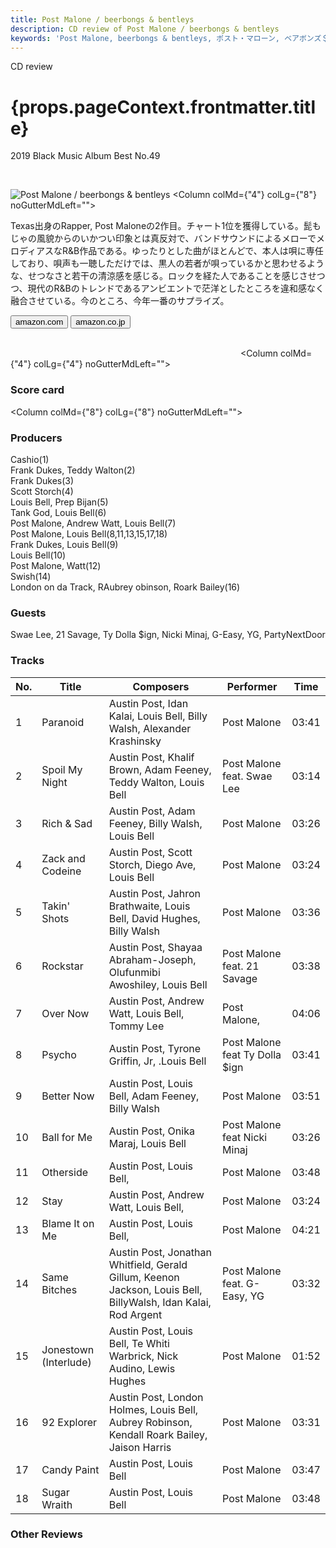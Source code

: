 ```yaml
---
title: Post Malone / beerbongs & bentleys
description: CD review of Post Malone / beerbongs & bentleys
keywords: 'Post Malone, beerbongs & bentleys, ポスト・マローン, ベアボンズ＄ベントレイズ'
---
```





<p className="largeP">CD review</p>
<h1 className="h1--no--margin">{props.pageContext.frontmatter.title}</h1>
<p className="largeP"><Link to="/best50/2018/">2019 Black Music Album Best No.49</Link></p>

<br/>
<Row  className="image-card-group">
	<Column colMd={"3"} colLg={"4"} noGutterMdLeft="">
       <ImageCard>

![Post Malone / beerbongs & bentleys](../../images/cd/postmalone1L.jpg) 
</ImageCard>
	</Column>
	<Column colMd={"4"} colLg={"8"} noGutterMdLeft="">
	  <p>
	    Texas出身のRapper, Post Maloneの2作目。チャート1位を獲得している。髭もじゃの風貌からのいかつい印象とは真反対で、バンドサウンドによるメローでメロディアスなR&B作品である。ゆったりとした曲がほとんどで、本人は唄に専任しており、唄声も一聴しただけでは、黒人の若者が唄っているかと思わせるような、せつなさと若干の清涼感を感じる。ロックを経た人であることを感じさせつつ、現代のR&Bのトレンドであるアンビエントで茫洋としたところを違和感なく融合させている。今のところ、今年一番のサプライズ。
    </p>
    <div>
	    <Button className="button-right-mergin"  href="https://amzn.to/2BC5ttL" kind="primary" size="small" renderIcon={ArrowUpRight24}>
        amazon.com
      </Button>
      <Button className="button-right-mergin"  href="https://amzn.to/2ZDZyfE" kind="secondary" size="small" renderIcon={ArrowUpRight24}>
        amazon.co.jp
       </Button>
	  </div>
	  <a href="https://geo.music.apple.com/jp/album/beerbongs-bentleys/1373516902?mt=1&app=music&ls=1&at=11lcug" style="display:inline-block;overflow:hidden;background:url(https://linkmaker.itunes.apple.com/ja-jp/lockup.svg?releaseDate=2018-04-27&kind=album&bubble=apple_music&style=mono-black) no-repeat;width:180px;height:45px;"></a>
    <a href="https://geo.music.apple.com/jp/album/beerbongs-bentleys/1373516902?app=itunes&at=11lcug" style="display:inline-block;overflow:hidden;background:url(https://linkmaker.itunes.apple.com/ja-jp/badge-lrg.svg?releaseDate=2018-04-27T00:00:00Z&kind=album&bubble=itunes_music) no-repeat;width:180px;height:41px;"></a>
  </Column>
</Row>
<Row >
  <Column colMd={"4"} colLg={"4"} noGutterMdLeft="">
    <div>
      <h3>Score card</h3>
	    <SliderJS1 value="4" />
      <SliderJS2 value="2" />
	    <SliderJS3 value="1" />
      <SliderJS4 value="8" />
    </div>
  </Column>
  <Column colMd={"8"} colLg={"8"} noGutterMdLeft="">
    <div>
      <h3>Producers</h3>
      <p>
        Cashio(1)
        <br/>Frank Dukes, Teddy Walton(2)
        <br/>Frank Dukes(3)
        <br/>Scott Storch(4)
        <br/>Louis Bell, Prep Bijan(5)
        <br/>Tank God, Louis Bell(6)
        <br/>Post Malone, Andrew Watt, Louis Bell(7)
        <br/>Post Malone, Louis Bell(8,11,13,15,17,18)
        <br/>Frank Dukes, Louis Bell(9)
        <br/>Louis Bell(10)
        <br/>Post Malone, Watt(12)
        <br/>Swish(14)
        <br/>London on da Track, RAubrey obinson, Roark Bailey(16)</p>
      <h3>Guests</h3>
      <p>
        Swae Lee, 21 Savage, Ty Dolla $ign, Nicki Minaj, G-Easy, YG, PartyNextDoor
      </p>
    </div>
  </Column>
</Row>

<h3>Tracks</h3>

|	No. |	 Title                |	 Composers                                                                                                     |	 Performer                    |	 Time	|
| --- |	--------------------- |	-------------------------------------------------------------------------------------------------------------- | ------------------------------ | ----- |
|	1	  |	Paranoid             	| Austin Post, Idan Kalai, Louis Bell, Billy Walsh, Alexander Krashinsky                                         | Post Malone                    | 03:41 |
|	2	  |	Spoil My Night       	| Austin Post, Khalif Brown, Adam Feeney, Teddy Walton, Louis Bell                                               | Post Malone feat. Swae Lee     | 03:14 |
|	3	  |	Rich & Sad           	| Austin Post, Adam Feeney, Billy Walsh, Louis Bell                                                              | Post Malone                    | 03:26 |
|	4	  |	Zack and Codeine     	| Austin Post, Scott Storch, Diego Ave, Louis Bell                                                               | Post Malone                    | 03:24 |
|	5	  |	Takin' Shots         	| Austin Post, Jahron Brathwaite, Louis Bell, David Hughes, Billy Walsh                                          | Post Malone                    | 03:36 |
|	6	  |	Rockstar             	| Austin Post, Shayaa Abraham-Joseph, Olufunmibi Awoshiley, Louis Bell                                           | Post Malone feat. 21 Savage    | 03:38 |
|	7	  |	Over Now             	| Austin Post, Andrew Watt, Louis Bell, Tommy Lee                                                                | Post Malone,                   | 04:06 |
|	8	  |	Psycho               	| Austin Post, Tyrone Griffin, Jr, .Louis Bell                                                                   | Post Malone feat Ty Dolla $ign | 03:41 |
|	9	  |	Better Now           	| Austin Post, Louis Bell, Adam Feeney, Billy Walsh                                                              | Post Malone                    | 03:51 |
|	10	|	Ball for Me          	| Austin Post, Onika Maraj, Louis Bell                                                                           | Post Malone feat Nicki Minaj   | 03:26 |
|	11	|	Otherside            	| Austin Post, Louis Bell,                                                                                       | Post Malone                    | 03:48 |
|	12	|	Stay                 	| Austin Post, Andrew Watt, Louis Bell,                                                                          | Post Malone                    | 03:24 |
|	13	|	Blame It on Me       	| Austin Post, Louis Bell,                                                                                       | Post Malone                    | 04:21 |
|	14	|	Same Bitches         	| Austin Post, Jonathan Whitfield, Gerald Gillum, Keenon Jackson, Louis Bell, BillyWalsh, Idan Kalai, Rod Argent | Post Malone feat. G-Easy, YG   | 03:32 |
|	15	|	Jonestown (Interlude)	| Austin Post, Louis Bell, Te Whiti Warbrick, Nick Audino, Lewis Hughes                                          | Post Malone                    | 01:52 |
|	16	|	92 Explorer          	| Austin Post, London Holmes, Louis Bell, Aubrey Robinson, Kendall Roark Bailey, Jaison Harris                   | Post Malone                    | 03:31 |
|	17	|	Candy Paint          	| Austin Post, Louis Bell                                                                                        | Post Malone                    | 03:47 |
|	18	|	Sugar Wraith         	| Austin Post, Louis Bell                                                                                        | Post Malone                    | 03:48	|

<h3>Other Reviews</h3>

<Row>
<Column colMd={3} colLg={3} noGutterMdLeft>
<Review1 />
</Column>
</Row>